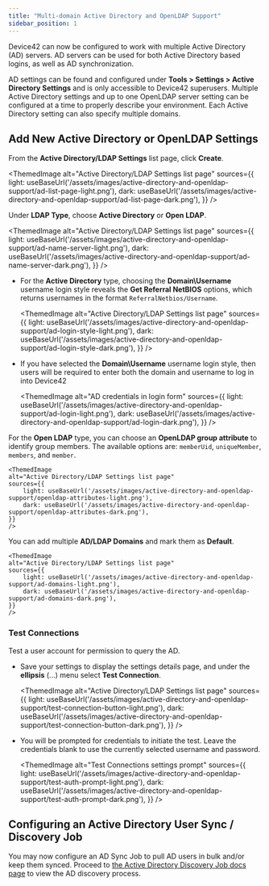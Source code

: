 ```yaml
---
title: "Multi-domain Active Directory and OpenLDAP Support"
sidebar_position: 1
---
```



Device42 can now be configured to work with multiple Active Directory (AD) servers. AD servers can be used for both Active Directory based logins, as well as AD synchronization.

AD settings can be found and configured under **Tools > Settings > Active Directory Settings** and is only accessible to Device42 superusers. Multiple Active Directory settings and up to one OpenLDAP server setting can be configured at a time to properly describe your environment. Each Active Directory setting can also specify multiple domains.

## Add New Active Directory or OpenLDAP Settings

From the **Active Directory/LDAP Settings** list page, click **Create**.

<ThemedImage
  alt="Active Directory/LDAP Settings list page"
  sources={{
    light: useBaseUrl('/assets/images/active-directory-and-openldap-support/ad-list-page-light.png'),
    dark: useBaseUrl('/assets/images/active-directory-and-openldap-support/ad-list-page-dark.png'),
  }}
/>

Under **LDAP Type**, choose **Active Directory** or **Open LDAP**.

<ThemedImage
    alt="Active Directory/LDAP Settings list page"
    sources={{
        light: useBaseUrl('/assets/images/active-directory-and-openldap-support/ad-name-server-light.png'),
        dark: useBaseUrl('/assets/images/active-directory-and-openldap-support/ad-name-server-dark.png'),
    }}
/>

- For the **Active Directory** type, choosing the **Domain\Username** username login style reveals the **Get Referral NetBIOS** options, which returns usernames in the format `ReferralNetbios/Username`.

    <ThemedImage
    alt="Active Directory/LDAP Settings list page"
    sources={{
        light: useBaseUrl('/assets/images/active-directory-and-openldap-support/ad-login-style-light.png'),
        dark: useBaseUrl('/assets/images/active-directory-and-openldap-support/ad-login-style-dark.png'),
    }}
    />

- If you have selected the **Domain\Username** username login style, then users will be required to enter both the domain and username to log in into Device42

    <ThemedImage
    alt="AD credentials in login form"
    sources={{
        light: useBaseUrl('/assets/images/active-directory-and-openldap-support/ad-login-light.png'),
        dark: useBaseUrl('/assets/images/active-directory-and-openldap-support/ad-login-dark.png'),
    }}
    />

For the **Open LDAP** type, you can choose an **OpenLDAP group attribute** to identify group members. The available options are: `memberUid`, `uniqueMember`, `members`, and `member`.

    <ThemedImage
    alt="Active Directory/LDAP Settings list page"
    sources={{
        light: useBaseUrl('/assets/images/active-directory-and-openldap-support/openldap-attributes-light.png'),
        dark: useBaseUrl('/assets/images/active-directory-and-openldap-support/openldap-attributes-dark.png'),
    }}
    />

You can add multiple **AD/LDAP Domains** and mark them as **Default**.

    <ThemedImage
    alt="Active Directory/LDAP Settings list page"
    sources={{
        light: useBaseUrl('/assets/images/active-directory-and-openldap-support/ad-domains-light.png'),
        dark: useBaseUrl('/assets/images/active-directory-and-openldap-support/ad-domains-dark.png'),
    }}
    />

### Test Connections

Test a user account for permission to query the AD.

- Save your settings to display the settings details page, and under the **ellipsis** (...) menu select **Test Connection**. 

    <ThemedImage
    alt="Active Directory/LDAP Settings list page"
    sources={{
        light: useBaseUrl('/assets/images/active-directory-and-openldap-support/test-connection-button-light.png'),
        dark: useBaseUrl('/assets/images/active-directory-and-openldap-support/test-connection-button-dark.png'),
    }}
    />

- You will be prompted for credentials to initiate the test. Leave the credentials blank to use the currently selected username and password.

    <ThemedImage
    alt="Test Connections settings prompt"
    sources={{
        light: useBaseUrl('/assets/images/active-directory-and-openldap-support/test-auth-prompt-light.png'),
        dark: useBaseUrl('/assets/images/active-directory-and-openldap-support/test-auth-prompt-dark.png'),
    }}
    />

## Configuring an Active Directory User Sync / Discovery Job

You may now configure an AD Sync Job to pull AD users in bulk and/or keep them synced. Proceed to [the Active Directory Discovery Job docs page](auto-discovery/active-directory-sync.mdx) to view the AD discovery process.
